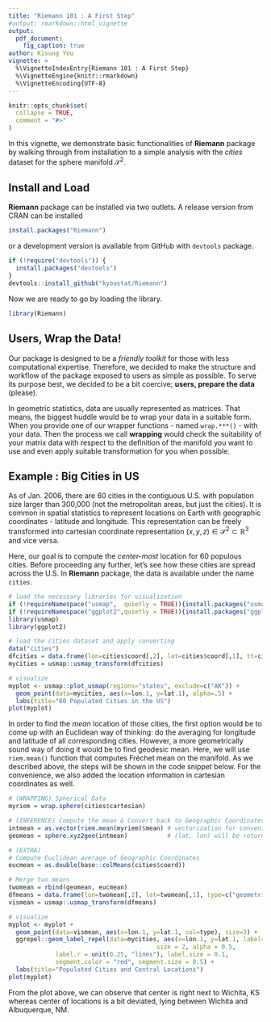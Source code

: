 ```yaml
---
title: "Riemann 101 : A First Step"
#output: rmarkdown::html_vignette
output:
  pdf_document:
    fig_caption: true
author: Kisung You
vignette: >
  %\VignetteIndexEntry{Riemann 101 : A First Step}
  %\VignetteEngine{knitr::rmarkdown}
  %\VignetteEncoding{UTF-8}
---
```


```r
knitr::opts_chunk$set(
  collapse = TRUE,
  comment = "#>"
)
```

In this vignette, we demonstrate basic functionalities of **Riemann** package by walking through 
from installation to a simple analysis with the *cities* dataset for the sphere manifold $\mathcal{S}^2$.

## Install and Load

**Riemann** package can be installed via two outlets. A release version from CRAN can be installed
```r
install.packages("Riemann")
```
or a development version is available from GitHub with `devtools` package.
```r
if (!require("devtools")) {
  install.packages("devtools")
}
devtools::install_github("kyoustat/Riemann")
```

Now we are ready to go by loading the library.
```r
library(Riemann)
```

## Users, Wrap the Data!

Our package is designed to be a *friendly toolkit* for those with less computational expertise. Therefore, we decided to make the structure and workflow of the package exposed to users as simple as possible. To serve its purpose best, we decided to be a bit coercive; **users, prepare the data** (please).

In geometric statistics, data are usually represented as matrices. That means, the biggest huddle would be to wrap your data in a suitable form. When you provide one of our wrapper functions - named `wrap.***()` - with your data. Then the process we call **wrapping** would check the suitability of your matrix data with respect to the definition of the manifold you want to use and even apply suitable transformation for you when possible.

## Example : Big Cities in US

As of Jan. 2006, there are 60 cities in the contiguous U.S. with population size larger than 300,000 (not the metropolitan areas, but just the cities). It is common in spatial statistics to represent locations on Earth with geographic coordinates - latitude and longitude. This representation can be freely transformed into cartesian coordinate representation $(x,y,z) \in \mathcal{S}^2 \subset \mathbb{R}^3$ and vice versa.

Here, our goal is to compute the *center-most* location for 60 populous cities. Before proceeding any further, let's see how these cities are spread across the U.S. In **Riemann** package, the data is available under the name `cities`.


```r
# load the necessary libraries for visualization
if (!requireNamespace("usmap",  quietly = TRUE)){install.packages("usmap")}
if (!requireNamespace("ggplot2",quietly = TRUE)){install.packages("ggplot2")}
library(usmap)
library(ggplot2)

# load the cities dataset and apply converting
data("cities")
dfcities = data.frame(lon=cities$coord[,2], lat=cities$coord[,1], tt=cities$names)
mycities = usmap::usmap_transform(dfcities)

# visualize
myplot <- usmap::plot_usmap(regions="states", exclude=c("AK")) + 
  geom_point(data=mycities, aes(x=lon.1, y=lat.1), alpha=.5) + 
  labs(title="60 Populated Cities in the US")
plot(myplot)
```

In order to find the *mean* location of those cities, the first option would be to come up with an Euclidean way of thinking: do the averaging for longitude and latitude of all corresponding cities. However, a more geometrically sound way of doing it would be to find geodesic mean. Here, we will use `riem.mean()` function that computes Fréchet mean on the manifold. As we described above, the steps will be shown in the code snippet below. For the convenience, we also added the location information in cartesian coordinates as well.

```r
# (WRAPPING) Spherical Data
myriem = wrap.sphere(cities$cartesian)

# (INFERENCE) Compute the mean & Convert back to Geographic Coordinates
intmean = as.vector(riem.mean(myriem)$mean) # vectorization for convenience
geomean = sphere.xyz2geo(intmean)           # (lat, lon) will be returned

# (EXTRA)
# Compute Euclidean average of Geographic Coordinates
eucmean = as.double(base::colMeans(cities$coord))

# Merge two means
twomean = rbind(geomean, eucmean)
dfmeans = data.frame(lon=twomean[,2], lat=twomean[,1], type=c("geometric","euclidean"))
vismean = usmap::usmap_transform(dfmeans)

# visualize
myplot <- myplot + 
  geom_point(data=vismean, aes(x=lon.1, y=lat.1, col=type), size=3) + 
  ggrepel::geom_label_repel(data=mycities, aes(x=lon.1, y=lat.1, label=tt),
                                         size = 2, alpha = 0.5,
             label.r = unit(0.25, "lines"), label.size = 0.1,
             segment.color = "red", segment.size = 0.5) + 
  labs(title="Populated Cities and Central Locations")
plot(myplot)
```


From the plot above, we can observe that **\textcolor{blue}{geometric}** center is right next to Wichita, KS whereas **\textcolor{red}{euclidean}** center of locations is a bit deviated, lying between Wichita and Albuquerque, NM. 